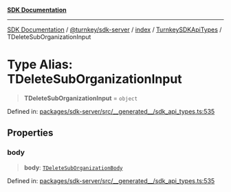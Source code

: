 [**SDK Documentation**](../../../../../../README.mdx)

***

[SDK Documentation](../../../../../../packages.mdx) / [@turnkey/sdk-server](../../../../README.mdx) / [index](../../../README.mdx) / [TurnkeySDKApiTypes](../README.mdx) / TDeleteSubOrganizationInput

# Type Alias: TDeleteSubOrganizationInput

> **TDeleteSubOrganizationInput** = `object`

Defined in: [packages/sdk-server/src/\_\_generated\_\_/sdk\_api\_types.ts:535](https://github.com/tkhq/sdk/blob/078f5423e923fbd1d7fd39440402d7f01d09c3d0/packages/sdk-server/src/__generated__/sdk_api_types.ts#L535)

## Properties

### body

> **body**: [`TDeleteSubOrganizationBody`](TDeleteSubOrganizationBody.mdx)

Defined in: [packages/sdk-server/src/\_\_generated\_\_/sdk\_api\_types.ts:535](https://github.com/tkhq/sdk/blob/078f5423e923fbd1d7fd39440402d7f01d09c3d0/packages/sdk-server/src/__generated__/sdk_api_types.ts#L535)
